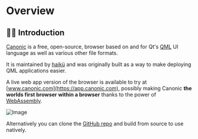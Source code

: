 # Overview
## 👋🏼 Introduction
[Canonic](https://www.canonic.com) is a free, open-source, browser based on and for Qt's [QML](https://doc.qt.io/qt-6/qmlapplications.html) UI language as well as various other file formats.

It is maintained by [haikü](https://www.deviantart.com/haikuo) and was originally built as a way to make deploying QML applications easier.

A live web app version of the browser is available to try at [www.canonic.com](https://app.canonic.com), possibly making Canonic **the worlds first browser within a browser** thanks to the power of [WebAssembly](https://webassembly.org/).


![Image](https://raw.githubusercontent.com/canonic/canonic/main/assets/images/canonic_themes_screenshot.png)

Alternatively you can clone the [GitHub repo](https://github.com/canonic/canonic) and build from source to use natively. 

